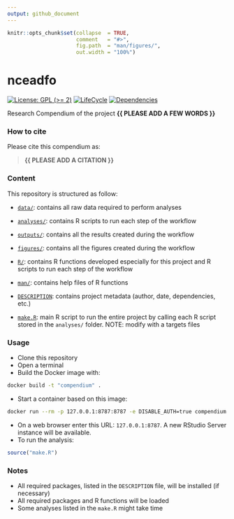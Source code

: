 ```yaml
---
output: github_document
---
```


<!-- README.md is generated from README.Rmd. Please edit that file -->


```r
knitr::opts_chunk$set(collapse  = TRUE,
                      comment   = "#>",
                      fig.path  = "man/figures/",
                      out.width = "100%")
```



# nceadfo


<!-- badges: start -->
[![License: GPL (>= 2)](https://img.shields.io/badge/License-GPL%20%28%3E%3D%202%29-blue.svg)](https://choosealicense.com/licenses/gpl-2.0/)
[![LifeCycle](https://img.shields.io/badge/lifecycle-experimental-orange)](https://lifecycle.r-lib.org/articles/stages.html#experimental)
[![Dependencies](https://img.shields.io/badge/dependencies-2/70-green?style=flat)](#)
<!-- badges: end -->


Research Compendium of the project **{{ PLEASE ADD A FEW WORDS }}**



### How to cite

Please cite this compendium as: 

> **{{ PLEASE ADD A CITATION }}**



### Content

This repository is structured as follow:

- [`data/`](https://github.com/Ecosystem-Assessments/compendium/tree/master/data):
contains all raw data required to perform analyses

- [`analyses/`](https://github.com/Ecosystem-Assessments/compendium/tree/master/analyses/):
contains R scripts to run each step of the workflow

- [`outputs/`](https://github.com/Ecosystem-Assessments/compendium/tree/master/outputs):
contains all the results created during the workflow

- [`figures/`](https://github.com/Ecosystem-Assessments/compendium/tree/master/figures):
contains all the figures created during the workflow

- [`R/`](https://github.com/Ecosystem-Assessments/compendium/tree/master/R):
contains R functions developed especially for this project and R scripts to run each step of the workflow

- [`man/`](https://github.com/Ecosystem-Assessments/compendium/tree/master/man):
contains help files of R functions

- [`DESCRIPTION`](https://github.com/Ecosystem-Assessments/compendium/tree/master/DESCRIPTION):
contains project metadata (author, date, dependencies, etc.)

- [`make.R`](https://github.com/Ecosystem-Assessments/compendium/tree/master/make.R):
main R script to run the entire project by calling each R script stored in the `analyses/` folder. NOTE: modify with a targets files



### Usage

- Clone this repository
- Open a terminal
- Build the Docker image with:

```sh
docker build -t "compendium" .
```

- Start a container based on this image:

```sh
docker run --rm -p 127.0.0.1:8787:8787 -e DISABLE_AUTH=true compendium
```

- On a web browser enter this URL: `127.0.0.1:8787`. A new RStudio Server
instance will be available.
- To run the analysis:

```r
source("make.R")
```



### Notes

- All required packages, listed in the `DESCRIPTION` file, will be installed (if necessary)
- All required packages and R functions will be loaded
- Some analyses listed in the `make.R` might take time

